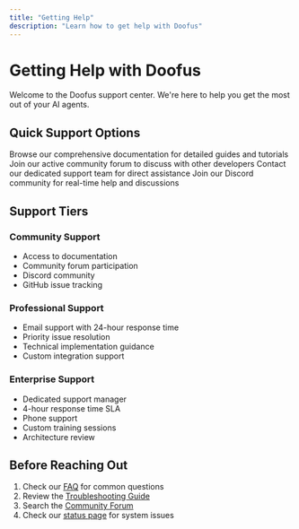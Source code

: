 ```yaml
---
title: "Getting Help"
description: "Learn how to get help with Doofus"
---
```


# Getting Help with Doofus

Welcome to the Doofus support center. We're here to help you get the most out of your AI agents.

## Quick Support Options

<CardGroup cols={2}>
  <Card title="Documentation" icon="book">
    Browse our comprehensive documentation for detailed guides and tutorials
  </Card>
  
  <Card title="Community Forum" icon="users">
    Join our active community forum to discuss with other developers
  </Card>

  <Card title="Email Support" icon="envelope">
    Contact our dedicated support team for direct assistance
  </Card>

  <Card title="Discord" icon="discord">
    Join our Discord community for real-time help and discussions
  </Card>
</CardGroup>

## Support Tiers

### Community Support
- Access to documentation
- Community forum participation
- Discord community
- GitHub issue tracking

### Professional Support
- Email support with 24-hour response time
- Priority issue resolution
- Technical implementation guidance
- Custom integration support

### Enterprise Support
- Dedicated support manager
- 4-hour response time SLA
- Phone support
- Custom training sessions
- Architecture review

## Before Reaching Out

1. Check our [FAQ](/support/faq) for common questions
2. Review the [Troubleshooting Guide](/support/troubleshooting)
3. Search the [Community Forum](https://community.doofus.ai)
4. Check our [status page](https://status.doofus.ai) for system issues